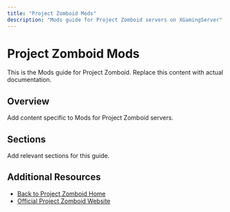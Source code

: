 ```yaml
---
title: "Project Zomboid Mods"
description: "Mods guide for Project Zomboid servers on XGamingServer"
---
```


# Project Zomboid Mods

This is the Mods guide for Project Zomboid. Replace this content with actual documentation.

## Overview

Add content specific to Mods for Project Zomboid servers.

## Sections

Add relevant sections for this guide.

## Additional Resources

- [Back to Project Zomboid Home](./index)
- [Official Project Zomboid Website](https://example.com)

